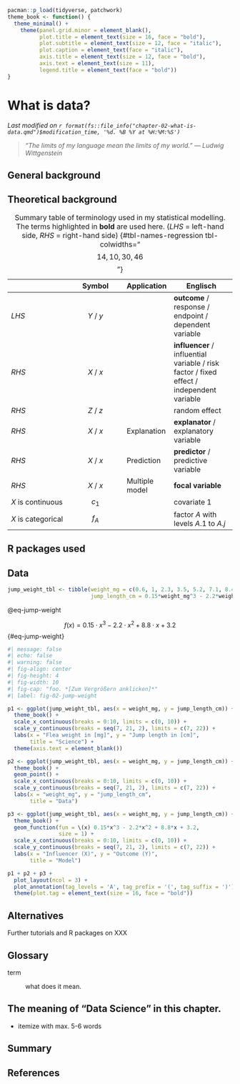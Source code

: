 ```r
pacman::p_load(tidyverse, patchwork)
theme_book <- function() {
  theme_minimal() +
    theme(panel.grid.minor = element_blank(),
          plot.title = element_text(size = 16, face = "bold"),
          plot.subtitle = element_text(size = 12, face = "italic"),
          plot.caption = element_text(face = "italic"),
          axis.title = element_text(size = 12, face = "bold"),
          axis.text = element_text(size = 11),
          legend.title = element_text(face = "bold"))
}
```

# What is data? {#sec-what-is-data}

*Last modified on `r format(fs::file_info("chapter-02-what-is-data.qmd")$modification_time, '%d. %B %Y at %H:%M:%S')`*

> *"The limits of my language mean the limits of my world." --- Ludwig Wittgenstein*

## General background

## Theoretical background

|   | Symbol |  Application | Englisch |
|------------------------|:----------------------:|--|------------------------|
| *LHS* | $Y$ / $y$ |  | **outcome** / response / endpoint / dependent variable |
| *RHS* | $X$ / $x$ |  | **influencer** / influential variable / risk factor / fixed effect / independent variable |
| *RHS* | $Z$ / $z$ |  | random effect |
| *RHS* | $X$ / $x$ | Explanation | **explanator** / explanatory variable |
| *RHS* | $X$ / $x$ | Prediction  | **predictor** / predictive variable |
| *RHS* | $X$ / $x$ | Multiple model | **focal variable** |
| $X$ is continuous | $c_1$ |  | covariate 1 |
| $X$ is categorical | $f_A$ |  | factor $A$ with levels $A.1$ to $A.j$ |

: Summary table of terminology used in my statistical modelling. The terms highlighted in **bold** are used here. (*LHS* = left-hand side, *RHS* = right-hand side) {#tbl-names-regression tbl-colwidths="$$14, 10, 30, 46$$"}

## R packages used

## Data

```r
jump_weight_tbl <- tibble(weight_mg = c(0.6, 1, 2.3, 3.5, 5.2, 7.1, 8.4, 9.2, 10),
                          jump_length_cm = 0.15*weight_mg^3 - 2.2*weight_mg^2 + 8.8*weight_mg + 3.2 + rnorm(9, 0, 0.5))
```

@eq-jump-weight

$$
f(x) = 0.15\cdot x^3 - 2.2\cdot x^2 + 8.8 \cdot x + 3.2
$$ {#eq-jump-weight}

```r
#| message: false
#| echo: false
#| warning: false
#| fig-align: center
#| fig-height: 4
#| fig-width: 10
#| fig-cap: "foo. *[Zum Vergrößern anklicken]*"
#| label: fig-02-jump-weight

p1 <- ggplot(jump_weight_tbl, aes(x = weight_mg, y = jump_length_cm)) +
  theme_book() +
  scale_x_continuous(breaks = 0:10, limits = c(0, 10)) +
  scale_y_continuous(breaks = seq(7, 21, 2), limits = c(7, 22)) +
  labs(x = "Flea weight in [mg]", y = "Jump length in [cm]",
       title = "Science") +
  theme(axis.text = element_blank())

p2 <- ggplot(jump_weight_tbl, aes(x = weight_mg, y = jump_length_cm)) +
  theme_book() +
  geom_point() +
  scale_x_continuous(breaks = 0:10, limits = c(0, 10)) +
  scale_y_continuous(breaks = seq(7, 21, 2), limits = c(7, 22)) +
  labs(x = "weight_mg", y = "jump_length_cm",
       title = "Data")

p3 <- ggplot(jump_weight_tbl, aes(x = weight_mg, y = jump_length_cm)) +
  theme_book() +
  geom_function(fun = \(x) 0.15*x^3 - 2.2*x^2 + 8.8*x + 3.2,
                size = 1) +
  scale_x_continuous(breaks = 0:10, limits = c(0, 10)) +
  scale_y_continuous(breaks = seq(7, 21, 2), limits = c(7, 22)) +
  labs(x = "Influencer (X)", y = "Outcome (Y)",
       title = "Model")

p1 + p2 + p3 +
  plot_layout(ncol = 3) +
  plot_annotation(tag_levels = 'A', tag_prefix = '(', tag_suffix = ')') &
  theme(plot.tag = element_text(size = 16, face = "bold"))
```

## Alternatives

Further tutorials and R packages on XXX

## Glossary

term

:   what does it mean.

## The meaning of "Data Science" in this chapter.

-   itemize with max. 5-6 words

## Summary

## References {.unnumbered}
